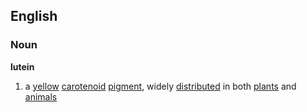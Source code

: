 ==English==
===Noun===
'''lutein'''
#{{chemistry}} a [[yellow]] [[carotenoid]] [[pigment]], widely [[distributed]] in both [[plant]]s and [[animal]]s